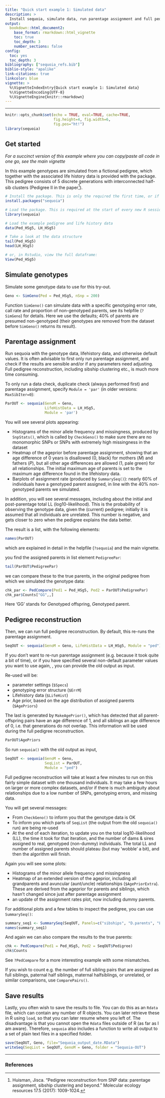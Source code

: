 ```yaml
---
title: "Quick start example 1: Simulated data"
description: >
  Install sequoia, simulate data, run parentage assignment and full pedigree reconstruction.
output:
  bookdown::html_document2:
    base_format: rmarkdown::html_vignette
    toc: true
    toc_depth: 3
    number_sections: false
config:
  toc: yes
  toc_depth: 3
bibliography: ["sequoia_refs.bib"]
biblio-style: "apalike"
link-citations: true
linkcolor: blue
vignette: >
  %\VignetteIndexEntry{Quick start example 1: Simulated data}
  %\VignetteEncoding{UTF-8}
  %\VignetteEngine{knitr::rmarkdown}
---
```


 -------------

```r
knitr::opts_chunk$set(echo = TRUE, eval=TRUE, cache=TRUE,
                      fig.height=4, fig.width=6, 
                      fig.pos="ht!")
library(sequoia)
```

## Get started
*For a succinct version of this example where you can copy/paste all code in one go, see the main vignette*

In this example genotypes are simulated from a fictional pedigree, which together with the associated life history data is provided with the package. This pedigree consists of 5 discrete generations with interconnected half-sib clusters (Pedigree II in the paper[^1]).

[^1]: Huisman, Jisca. "Pedigree reconstruction from SNP data: parentage assignment, sibship clustering and beyond." Molecular ecology resources 17.5 (2017): 1009-1024.


```r
# Install the package. This is only the required the first time, or if you wish to update
install.packages("sequoia")   

# Load the package. This is required at the start of every new R session.
library(sequoia) 

# Load the example pedigree and life history data
data(Ped_HSg5, LH_HSg5)

# Take a look at the data structure
tail(Ped_HSg5)
head(LH_HSg5)

# or, in Rstudio, view the full dataframe:
View(Ped_HSg5)
```


## Simulate genotypes
Simulate some genotype data to use for this try-out. 
```r
Geno <- SimGeno(Ped = Ped_HSg5, nSnp = 200)
```
Function `SimGeno()` can simulate data with a specific genotyping error rate, call rate and proportion of non-genotyped parents, see its helpfile (`?SimGeno`) for details. Here we use the defaults; 40\% of parents are presumed non-genotyped (their genotypes are removed from the dataset before `SimGeno()` returns its result). 


## Parentage assignment
Run sequoia with the genotype data, lifehistory data, and otherwise default values. It is often advisable to first only run parentage assignment, and check if the results are sensible and/or if any parameters need adjusting. Full pedigree reconstruction, including sibship clustering etc., is much more time consuming. 

To only run a data check, duplicate check (always performed first) and parentage assignment, specify `Module = 'par'` (in older versions: `MaxSibIter=0`):
```r
ParOUT <- sequoia(GenoM = Geno,
                  LifeHistData = LH_HSg5,
                  Module = 'par')
```

<!--- explain about ageprior messages & plots, and LL ---> 
You will see several plots appearing:  

- Histograms of the minor allele frequency and missingness, produced by `SnpStats()`, which is called by `CheckGeno()` to make sure there are no monomorphic SNPs or SNPs with extremely high missingness in the dataset  
- Heatmap of the ageprior before parentage assignment, showing that an age difference of 0 years is disallowed ($0$, black) for mothers (*M*) and fathers (*P*), but all other age differences are allowed ($1$, pale green) for all relationships. The initial maximum age of parents is set to the maximum age difference found in the lifehistory data.  
- Barplots of assignment rate (produced by `SummarySeq()`): nearly 60\% of individuals have a genotyped parent assigned, in line with the 40\% non-genotyped parents we simulated. 


In addition, you will see several messages, including about the initial and post-parentage total LL (log10-likelihood). This is the probability of observing the genotype data, given the (current) pedigree; initially it is assumed that all individuals are unrelated. This number is negative, and gets closer to zero when the pedigree explains the data better. 


The result is a list, with the following elements:
```r
names(ParOUT)
```
which are explained in detail in the helpfile (`?sequoia`) and the main vignette. 


you find the assigned parents in list element `PedigreePar`:
```r
tail(ParOUT$PedigreePar)
```

we can compare these to the true parents, in the original pedigree from which we simulated the genotype data: 
```r
chk_par <- PedCompare(Ped1 = Ped_HSg5, Ped2 = ParOUT$PedigreePar)
chk_par$Counts["GG",,]   
```
Here 'GG' stands for *G*enotyped offspring, *G*enotyped parent. 


## Pedigree reconstruction
Then, we can run full pedigree reconstruction. By default, this re-runs the parentage assignment.
```r
SeqOUT <- sequoia(GenoM = Geno, LifeHistData = LH_HSg5, Module = "ped")
```

If you don't want to re-run parentage assignment (e.g. because it took quite a bit of time), or if you have specified several non-default parameter values you want to use again, , you can provide the old output as input. 

Re-used will be:

- parameter settings (`$Specs`)
- genotyping error structure (`$ErrM`) 
- Lifehistory data (`$LifeHist`)
- Age prior, based on the age distribution of assigned parents (`$AgePriors`)

The last is generated by `MakeAgePrior()`, which has detected that all parent-offspring pairs have an age difference of $1$, and all siblings an age difference of $0$, i.e. that generations do not overlap. This information will be used during the full pedigree reconstruction.

```r
ParOUT$AgePriors
```

So run `sequoia()` with the old output as input,
```r
SeqOUT <- sequoia(GenoM = Geno,
                  SeqList = ParOUT,
                  Module = "ped")
```


Full pedigree reconstruction will take at least a few minutes to run on this fairly simple dataset with one thousand individuals. It may take a few hours on larger or more complex datasets, and/or if there is much ambiguity about relationships due to a low number of SNPs, genotyping errors, and missing data. 


You will get several messages:  

- From `CheckGeno()` to inform you that the genotype data is OK  
- To inform you which parts of `SeqList` (the output from the old `sequoia()` run) are being re-used  
- At the end of each iteration, to update you on the total log10-likelihood (LL), the time it took for that iteration, and the number of dams & sires assigned to real, genotyped (non-dummy) individuals. The total LL and number of assigned parents should plateau (but may 'wobble' a bit), and then the algorithm will finish.

Again you will see some plots:

- Histograms of the minor allele frequency and missingness  
- Heatmap of an extended version of the ageprior, including all grandparents and avuncular (aunt/uncle) relationships (`$AgePriorExtra`). These are derived from the ageprior for parents and siblings, which hasn't changed since just after parentage assignment  
- an update of the assignment rates plot, now including dummy parents.   

For additional plots and a few tables to inspect the pedigree, you can use `SummarySeq()`:
```r
summary_seq1 <- SummarySeq(SeqOUT, Panels=c("sibships", "D.parents", "LLR"))
names(summary_seq1)
```



And again we can also compare the results to the true parents: 
```r
chk <- PedCompare(Ped1 = Ped_HSg5, Ped2 = SeqOUT$Pedigree)
chk$Counts
```
See `?PedCompare` for a more interesting example with some mismatches. 

If you wish to count e.g. the number of full sibling pairs that are assigned as full siblings, paternal half siblings, maternal halfsiblings, or unrelated, or similar comparisons, use `ComparePairs()`. 



## Save results
Lastly, you often wish to save the results to file. You can do this as an `Rdata` file, which can contain any number of R objects. You can later retrieve these in R using `load`, so that you can later resume where you left of. The disadvantage is that you cannot open the `Rdata` files outside of R (as far as I am aware). Therefore, `sequoia` also includes a function to write all output to a set of plain text files in a specified folder. 

```r
save(SeqOUT, Geno, file="Sequoia_output_date.RData")
writeSeq(SeqList = SeqOUT, GenoM = Geno, folder = "Sequoia-OUT")
```



 -------------------
### References
